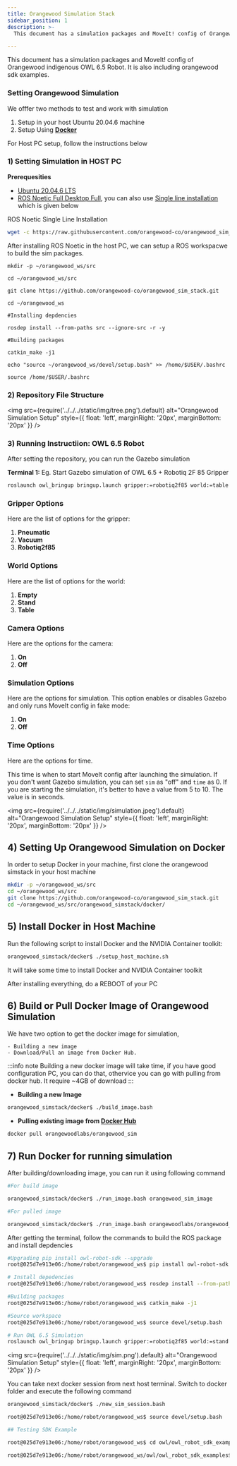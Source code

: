 ```yaml
---
title: Orangewood Simulation Stack
sidebar_position: 1
description: >-
  This document has a simulation packages and MoveIt! config of Orangewood indigenous OWL 6.5 Robot. It is also including orangewood sdk examples.

---
```


This document has a simulation packages and MoveIt! config of Orangewood indigenous OWL 6.5 Robot. It is also including orangewood sdk examples.

### Setting Orangewood Simulation
We offfer two methods to test and work with simulation

1. Setup in your host Ubuntu 20.04.6 machine
2. Setup Using **[Docker](https://docs.docker.com/)**

For Host PC setup, follow the instructions below

### 1) Setting Simulation in HOST PC
**Prerequesities**
- [Ubuntu 20.04.6 LTS](https://releases.ubuntu.com/focal/)
- [ROS Noetic Full Desktop Full](https://wiki.ros.org/noetic/Installation/Ubuntu), you can also use [Single line installation](https://github.com/qboticslabs/ros_install_noetic) which is given below

ROS Noetic Single Line Installation

``` bash
wget -c https://raw.githubusercontent.com/orangewood-co/orangewood_sim_stack/main/host_pc_scripts/ros_install_noetic.sh && chmod +x ./ros_install_noetic.sh && ./ros_install_noetic.sh
```

After installing ROS Noetic in the host PC, we can setup a ROS workspacwe to build the sim packages.
```
mkdir -p ~/orangewood_ws/src

cd ~/orangewood_ws/src

git clone https://github.com/orangewood-co/orangewood_sim_stack.git

cd ~/orangewood_ws

#Installing depdencies 

rosdep install --from-paths src --ignore-src -r -y

#Building packages

catkin_make -j1

echo "source ~/orangewood_ws/devel/setup.bash" >> /home/$USER/.bashrc

source /home/$USER/.bashrc
```

### 2) Repository File Structure
<img 
  src={require('../../../static/img/tree.png').default} 
  alt="Orangewood Simulation Setup"
  style={{ float: 'left', marginRight: '20px', marginBottom: '20px' }} 
/>

<div style={{ clear: 'both' }}></div>

### 3) Running Instructiion: OWL 6.5 Robot
After setting the repository, you can run the Gazebo simulation

**Terminal 1:**
Eg. Start Gazebo simulation of OWL 6.5 + Robotiq 2F 85 Gripper

```bash
roslaunch owl_bringup bringup.launch gripper:=robotiq2f85 world:=table camera:=on sim:=on time:=5
```

### Gripper Options
Here are the list of options for the gripper:

1. **Pneumatic**
2. **Vacuum**
3. **Robotiq2f85**

### World Options
Here are the list of options for the world:

1. **Empty**
2. **Stand**
3. **Table**

### Camera Options
Here are the options for the camera:

1. **On**
2. **Off**

### Simulation Options
Here are the options for simulation. This option enables or disables Gazebo and only runs MoveIt config in fake mode:

1. **On**
2. **Off**

### Time Options
Here are the options for time.

This time is when to start MoveIt config after launching the simulation. If you don't want Gazebo simulation, you can set `sim` as "off" and `time` as 0. If you are starting the simulation, it's better to have a value from 5 to 10. The value is in seconds.


<img 
  src={require('../../../static/img/simulation.jpeg').default} 
  alt="Orangewood Simulation Setup"
  style={{ float: 'left', marginRight: '20px', marginBottom: '20px' }} 
/>

## 4) Setting Up Orangewood Simulation on Docker

In order to setup Docker in your machine, first clone the orangewood simstack in your host machine

```bash
mkdir -p ~/orangewood_ws/src
cd ~/orangewood_ws/src
git clone https://github.com/orangewood-co/orangewood_sim_stack.git
cd ~/orangewood_ws/src/orangewood_simstack/docker/
```
## 5) Install Docker in Host Machine

Run the following script to install Docker and the NVIDIA Container toolkit:

``` bash
orangewood_simstack/docker$ ./setup_host_machine.sh
```

It will take some time to install Docker and NVIDIA Container toolkit

After installing everything, do a REBOOT of your PC

## 6) Build or Pull Docker Image of Orangewood Simulation
We have two option to get the docker image for simulation,

    - Building a new image
    - Download/Pull an image from Docker Hub.

:::info note
Building a new docker image will take time, if you have good configuration PC, you can do that, othervice you can go with pulling from docker hub. It require ~4GB of download
:::

- **Building a new Image**
```bash
orangewood_simstack/docker$ ./build_image.bash
```

- **Pulling existing image from [Docker Hub](https://hub.docker.com/r/orangewoodlabs/orangewood_sim)**
``` bash
docker pull orangewoodlabs/orangewood_sim
```

## 7) Run Docker for running simulation
After building/downloading image, you can run it using following command

```bash
#For build image

orangewood_simstack/docker$ ./run_image.bash orangewood_sim_image

#For pulled image

orangewood_simstack/docker$ ./run_image.bash orangewoodlabs/orangewood_sim

```
After getting the terminal, follow the commands to build the ROS package and install depdencies

```bash
#Upgrading pip install owl-robot-sdk --upgrade
root@025d7e913e06:/home/robot/orangewood_ws$ pip install owl-robot-sdk --upgrade
```

```bash
# Install depedencies
root@025d7e913e06:/home/robot/orangewood_ws$ rosdep install --from-paths src --ignore-src -r -y
```
``` bash
#Building packages
root@025d7e913e06:/home/robot/orangewood_ws$ catkin_make -j1
```
``` bash
#Source workspace
root@025d7e913e06:/home/robot/orangewood_ws$ source devel/setup.bash
```
```bash
# Run OWL 6.5 Simulation
roslaunch owl_bringup bringup.launch gripper:=robotiq2f85 world:=stand  camera:=on sim:=on time:=5
```
<img 
  src={require('../../../static/img/sim.png').default} 
  alt="Orangewood Simulation Setup"
  style={{ float: 'left', marginRight: '20px', marginBottom: '20px' }} 
/>

You can take next docker session from next host terminal. Switch to docker folder and execute the following command

```bash
orangewood_simstack/docker$ ./new_sim_session.bash

root@025d7e913e06:/home/robot/orangewood_ws$ source devel/setup.bash

## Testing SDK Example

root@025d7e913e06:/home/robot/orangewood_ws$ cd owl/owl_robot_sdk_examples/

root@025d7e913e06:/home/robot/orangewood_ws/owl/owl_robot_sdk_examples$ python3 api_test.py
```

<head>
  <title>Orangewood Simulation Stack</title>
  <meta
    name="description"
    content="Simulation packages, MoveIt! configuration, and SDK examples for the Orangewood Indigenous OWL 6.5 Robot."
  />
</head>
